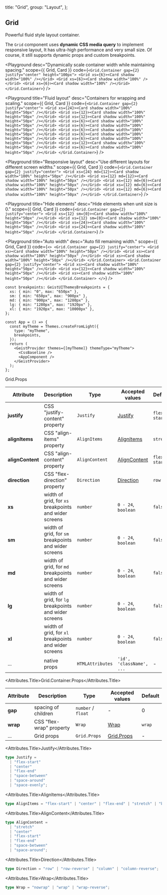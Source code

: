 
  title: "Grid",
  group: "Layout",
};

## Grid

Powerful fluid style layout container.

The `Grid` component uses **dynamic CSS media query** to implement responsive layout, It has ultra-high performance
and very small size. Of course, it still supports dynamic props and custom breakpoints.

<Playground
  desc="Dynamically scale container width while maintaining spacing."
  scope={{ Grid, Card }}
  code={`
<Grid.Container gap={2} justify="center" height="100px">
  <Grid xs={6}><Card shadow width="100%" /></Grid>
  <Grid xs={6}><Card shadow width="100%" /></Grid>
  <Grid xs={6}><Card shadow width="100%" /></Grid>
</Grid.Container>
`}
/>

<Playground
  title="Fluid layout"
  desc="Containers for wrapping and scaling."
  scope={{ Grid, Card }}
  code={`
<Grid.Container gap={2} justify="center">
  <Grid xs={24}><Card shadow width="100%" height="50px" /></Grid>
  <Grid xs={12}><Card shadow width="100%" height="50px" /></Grid>
  <Grid xs={12}><Card shadow width="100%" height="50px" /></Grid>
  <Grid xs={6}><Card shadow width="100%" height="50px" /></Grid>
  <Grid xs={6}><Card shadow width="100%" height="50px" /></Grid>
  <Grid xs={6}><Card shadow width="100%" height="50px" /></Grid>
  <Grid xs={6}><Card shadow width="100%" height="50px" /></Grid>
  <Grid xs={6}><Card shadow width="100%" height="50px" /></Grid>
  <Grid xs={12}><Card shadow width="100%" height="50px" /></Grid>
  <Grid xs={6}><Card shadow width="100%" height="50px" /></Grid>
</Grid.Container>
`}
/>

<Playground
  title="Responsive layout"
  desc="Use different layouts for different screen widths."
  scope={{ Grid, Card }}
  code={`
<Grid.Container gap={2} justify="center">
  <Grid xs={24} md={12}><Card shadow width="100%" height="50px" /></Grid>
  <Grid xs={12} md={12}><Card shadow width="100%" height="50px" /></Grid>
  <Grid xs={12} md={6}><Card shadow width="100%" height="50px" /></Grid>
  <Grid xs={12} md={6}><Card shadow width="100%" height="50px" /></Grid>
  <Grid xs={12} md={6}><Card shadow width="100%" height="50px" /></Grid>
</Grid.Container>
`}
/>

<Playground
  title="Hide elements"
  desc="Hide elements when unit size is 0."
  scope={{ Grid, Card }}
  code={`
<Grid.Container gap={2} justify="center">
  <Grid xs={12} sm={0}><Card shadow width="100%" height="50px" /></Grid>
  <Grid xs={12} sm={0}><Card shadow width="100%" height="50px" /></Grid>
  <Grid xs={24}><Card shadow width="100%" height="50px" /></Grid>
  <Grid xs={24}><Card shadow width="100%" height="50px" /></Grid>
</Grid.Container>
`}
/>

<Playground
  title="Auto width"
  desc="Auto fill remaining width."
  scope={{ Grid, Card }}
  code={`
<>
  <Grid.Container gap={2} justify="center">
    <Grid xs><Card shadow width="100%" height="50px" /></Grid>
    <Grid xs><Card shadow width="100%" height="50px" /></Grid>
    <Grid xs><Card shadow width="100%" height="50px" /></Grid>
  </Grid.Container>
  <Grid.Container gap={2} justify="center">
    <Grid xs><Card shadow width="100%" height="50px" /></Grid>
    <Grid xs={12}><Card shadow width="100%" height="50px" /></Grid>
    <Grid xs><Card shadow width="100%" height="50px" /></Grid>
  </Grid.Container>
</>
`}
/>

<PlaygroundTitle
  title="custom breakpoints"
  desc="Override the default breakpoints of the `@geist-ui/core`."
/>

```tsx
const breakpoints: GeistUIThemesBreakpoints = {
  xs: { min: "0", max: "650px" },
  sm: { min: "650px", max: "900px" },
  md: { min: "900px", max: "1280px" },
  lg: { min: "1280px", max: "1920px" },
  xl: { min: "1920px", max: "10000px" },
};

const App = () => {
  const myTheme = Themes.createFromLight({
    type: "myTheme",
    breakpoints,
  });
  return (
    <GeistProvider themes={[myTheme]} themeType="myTheme">
      <CssBaseline />
      <AppComponent />
    </GeistProvider>
  );
};
```

<Attributes edit="/pages/en-us/components/grid.mdx">
<Attributes.Title>Grid.Props</Attributes.Title>

| Attribute        | Description                                           | Type             | Accepted values               | Default      |
| ---------------- | ----------------------------------------------------- | ---------------- | ----------------------------- | ------------ |
| **justify**      | CSS "justify-content" property                        | `Justify`        | [Justify](#justify)           | `flex-start` |
| **alignItems**   | CSS "align-items" property                            | `AlignItems`     | [AlignItems](#alignitems)     | `stretch`    |
| **alignContent** | CSS "align-content" property                          | `AlignContent`   | [AlignContent](#aligncontent) | `flex-start` |
| **direction**    | CSS "flex-direction" property                         | `Direction`      | [Direction](#direction)       | `row`        |
| **xs**           | width of grid, for `xs` breakpoints and wider screens | `number`         | `0 - 24`, `boolean`           | `false`      |
| **sm**           | width of grid, for `sm` breakpoints and wider screens | `number`         | `0 - 24`, `boolean`           | `false`      |
| **md**           | width of grid, for `md` breakpoints and wider screens | `number`         | `0 - 24`, `boolean`           | `false`      |
| **lg**           | width of grid, for `lg` breakpoints and wider screens | `number`         | `0 - 24`, `boolean`           | `false`      |
| **xl**           | width of grid, for `xl` breakpoints and wider screens | `number`         | `0 - 24`, `boolean`           | `false`      |
| ...              | native props                                          | `HTMLAttributes` | `'id', 'className', ...`      | -            |

<Attributes.Title>Grid.Container.Props</Attributes.Title>

| Attribute | Description              | Type               | Accepted values           | Default |
| --------- | ------------------------ | ------------------ | ------------------------- | ------- |
| **gap**   | spacing of children      | `number` / `float` | -                         | 0       |
| **wrap**  | CSS "flex-wrap" property | `Wrap`             | [Wrap](#wrap)             | `wrap`  |
| ...       | Grid props               | `Grid.Props`       | [Grid.Props](#grid.props) | -       |

<Attributes.Title>Justify</Attributes.Title>

```ts
type Justify =
  | "flex-start"
  | "center"
  | "flex-end"
  | "space-between"
  | "space-around"
  | "space-evenly";
```

<Attributes.Title>AlignItems</Attributes.Title>

```ts
type AlignItems = "flex-start" | "center" | "flex-end" | "stretch" | "baseline";
```

<Attributes.Title>AlignContent</Attributes.Title>

```ts
type AlignContent =
  | "stretch"
  | "center"
  | "flex-start"
  | "flex-end"
  | "space-between"
  | "space-around";
```

<Attributes.Title>Direction</Attributes.Title>

```ts
type Direction = "row" | "row-reverse" | "column" | "column-reverse";
```

<Attributes.Title>Wrap</Attributes.Title>

```ts
type Wrap = "nowrap" | "wrap" | "wrap-reverse";
```

</Attributes>

